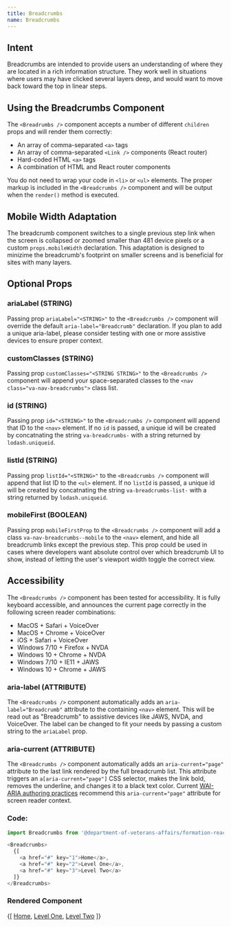 ```yaml
---
title: Breadcrumbs
name: Breadcrumbs
---
```



## Intent

Breadcrumbs are intended to provide users an understanding of where they are located in a rich information structure. They work well in situations where users may have clicked several layers deep, and would want to move back toward the top in linear steps.

## Using the Breadcrumbs Component

The `<Breadrumbs />` component accepts a number of different `children` props and will render them correctly:

* An array of comma-separated `<a>` tags
* An array of comma-separated `<Link />` components (React router)
* Hard-coded HTML `<a>` tags
* A combination of HTML and React router components

You do not need to wrap your code in `<li>` or `<ul>` elements. The proper markup is included in the `<Breadcrumbs />` component and will be output when the `render()` method is executed.

## Mobile Width Adaptation

The breadcrumb component switches to a single previous step link when the screen is collapsed or zoomed smaller than 481 device pixels or a custom `props.mobileWidth` declaration. This adaptation is designed to minizime the breadcrumb's footprint on smaller screens and is beneficial for sites with many layers.

## Optional Props

### ariaLabel (STRING)

Passing prop `ariaLabel="<STRING>"` to the `<Breadcrumbs />` component will override the default `aria-label="Breadcrumb"` declaration. If you plan to add a unique aria-label, please consider testing with one or more assistive devices to ensure proper context.

### customClasses (STRING)

Passing prop `customClasses="<STRING STRING>"` to the `<Breadcrumbs />` component will append your space-separated classes to the `<nav class="va-nav-breadcrumbs">` class list.

### id (STRING)

Passing prop `id="<STRING>"` to the `<Breadcrumbs />` component will append that ID to the `<nav>` element. If no `id` is passed, a unique id will be created by concatnating the string `va-breadcrumbs-` with a string returned by `lodash.uniqueid`.

### listId (STRING)

Passing prop `listId="<STRING>"` to the `<Breadcrumbs />` component will append that list ID to the `<ul>` element. If no `listId` is passed, a unique id will be created by concatnating the string `va-breadcrumbs-list-` with a string returned by `lodash.uniqueid`.

### mobileFirst (BOOLEAN)

Passing prop `mobileFirstProp` to the `<Breadcrumbs />` component will add a class `va-nav-breadcrumbs--mobile` to the `<nav>` element, and hide all breadcrumb links except the previous step. This prop could be used in cases where developers want absolute control over which breadcrumb UI to show, instead of letting the user's viewport width toggle the correct view.

## Accessibility

The `<Breadcrumbs />` component has been tested for accessibility. It is fully keyboard accessible, and announces the current page correctly in the following screen reader combinations:

* MacOS + Safari + VoiceOver
* MacOS + Chrome + VoiceOver
* iOS + Safari + VoiceOver
* Windows 7/10 + Firefox + NVDA
* Windows 10 + Chrome + NVDA
* Windows 7/10 + IE11 + JAWS
* Windows 10 + Chrome + JAWS

### aria-label (ATTRIBUTE)

The `<Breadcrumbs />` component automatically adds an `aria-label="Breadcrumb"` attribute to the containing `<nav>` element. This will be read out as "Breadcrumb" to assistive devices like JAWS, NVDA, and VoiceOver. The label can be changed to fit your needs by passing a custom string to the `ariaLabel` prop.

### aria-current (ATTRIBUTE)

The `<Breadcrumbs />` component automatically adds an `aria-current="page"` attribute to the last link rendered by the full breadcrumb list. This attribute triggers an `a[aria-current="page"]` CSS selector, makes the link bold, removes the underline, and changes it to a black text color. Current [WAI-ARIA authoring practices](https://www.w3.org/TR/2017/NOTE-wai-aria-practices-1.1-20171214/examples/breadcrumb/index.html) recommend this `aria-current="page"` attribute for screen reader context.

### Code:
```javascript
import Breadcrumbs from '@department-of-veterans-affairs/formation-react/Breadcrumbs';

<Breadcrumbs>
  {[
    <a href="#" key="1">Home</a>,
    <a href="#" key="2">Level One</a>,
    <a href="#" key="3">Level Two</a>
  ]}
</Breadcrumbs>
```

### Rendered Component
<div className="rendered-component">
  <Breadcrumbs>
    {[
      <a href="#" key="1">Home</a>,
      <a href="#" key="2">Level One</a>,
      <a href="#" key="3">Level Two</a>
    ]}
  </Breadcrumbs>
</div>
